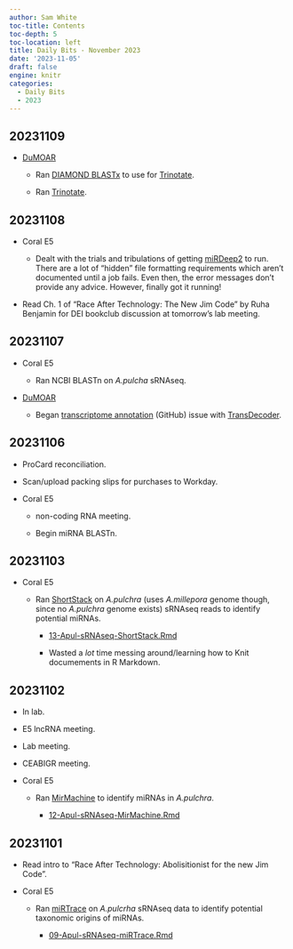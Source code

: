 ```yaml
---
author: Sam White
toc-title: Contents
toc-depth: 5
toc-location: left
title: Daily Bits - November 2023
date: '2023-11-05'
draft: false
engine: knitr
categories: 
  - Daily Bits
  - 2023
---
```


## 20231109

- [DuMOAR](https://github.com/laurahspencer/DuMOAR)

  - Ran [DIAMOND BLASTx](https://github.com/bbuchfink/diamond) to use for [Trinotate](https://github.com/Trinotate/Trinotate/wiki).

  - Ran [Trinotate](https://github.com/Trinotate/Trinotate/wiki).

## 20231108

- Coral E5

  - Dealt with the trials and tribulations of getting [miRDeep2](https://github.com/rajewsky-lab/mirdeep2) to run. There are a lot of "hidden" file formatting requirements which aren't documented until a job fails. Even then, the error messages don't provide any advice. However, finally got it running!

- Read Ch. 1 of "Race After Technology: The New Jim Code" by Ruha Benjamin for DEI bookclub discussion at tomorrow's lab meeting.

## 20231107

- Coral E5

  - Ran NCBI BLASTn on _A.pulcha_ sRNAseq.

- [DuMOAR](https://github.com/laurahspencer/DuMOAR)

  - Began [transcriptome annotation](https://github.com/laurahspencer/DuMOAR/issues/44) (GitHub) issue with [TransDecoder](https://github.com/TransDecoder/TransDecoder/wiki).

## 20231106

- ProCard reconciliation.

- Scan/upload packing slips for purchases to Workday.

- Coral E5

  - non-coding RNA meeting.

  - Begin miRNA BLASTn.

## 20231103

- Coral E5

  - Ran [ShortStack](https://github.com/MikeAxtell/ShortStack) on _A.pulchra_ (uses _A.millepora_ genome though, since no _A.pulchra_ genome exists) sRNAseq reads to identify potential miRNAs.

    - [13-Apul-sRNAseq-ShortStack.Rmd](https://github.com/urol-e5/deep-dive/blob/main/D-Apul/code/13-Apul-sRNAseq-ShortStack.Rmd)

    - Wasted a _lot_ time messing around/learning how to Knit documements in R Markdown.

## 20231102

- In lab.

- E5 lncRNA meeting.

- Lab meeting.

- CEABIGR meeting.

- Coral E5

  - Ran [MirMachine](https://github.com/sinanugur/MirMachine) to identify miRNAs in _A.pulchra_.

    - [12-Apul-sRNAseq-MirMachine.Rmd](https://github.com/urol-e5/deep-dive/blob/main/D-Apul/code/12-Apul-sRNAseq-MirMachine.Rmd)



## 20231101

- Read intro to "Race After Technology: Abolisitionist for the new Jim Code".

- Coral E5

  - Ran [miRTrace](https://github.com/friedlanderlab/mirtrace) on _A.pulcrha_ sRNAseq data to identify potential taxonomic origins of miRNAs.

    - [09-Apul-sRNAseq-miRTrace.Rmd](https://github.com/urol-e5/deep-dive/blob/main/D-Apul/code/09-Apul-sRNAseq-miRTrace.Rmd)